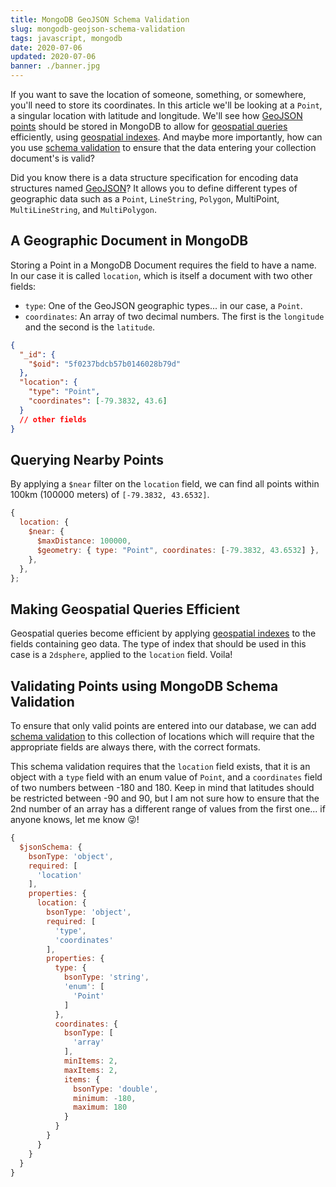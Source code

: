 ```yaml
---
title: MongoDB GeoJSON Schema Validation
slug: mongodb-geojson-schema-validation
tags: javascript, mongodb
date: 2020-07-06
updated: 2020-07-06
banner: ./banner.jpg
---
```


If you want to save the location of someone, something, or somewhere, you'll need to store its coordinates. In this article we'll be looking at a `Point`, a singular location with latitude and longitude. We'll see how [GeoJSON points](https://docs.mongodb.com/manual/reference/geojson/) should be stored in MongoDB to allow for [geospatial queries](https://docs.mongodb.com/manual/reference/operator/query-geospatial/) efficiently, using [geospatial indexes](https://docs.mongodb.com/manual/geospatial-queries/#geospatial-indexes). And maybe more importantly, how can you use [schema validation](https://docs.mongodb.com/manual/core/schema-validation/) to ensure that the data entering your collection document's is valid?

Did you know there is a data structure specification for encoding data structures named [GeoJSON](https://geojson.org/)? It allows you to define different types of geographic data such as a `Point`, `LineString`, `Polygon`, MultiPoint, `MultiLineString`, and `MultiPolygon`.

## A Geographic Document in MongoDB

Storing a Point in a MongoDB Document requires the field to have a name. In our case it is called `location`, which is itself a document with two other fields:

- `type`: One of the GeoJSON geographic types... in our case, a `Point`.
- `coordinates`: An array of two decimal numbers. The first is the `longitude` and the second is the `latitude`.

```json
{
  "_id": {
    "$oid": "5f0237bdcb57b0146028b79d"
  },
  "location": {
    "type": "Point",
    "coordinates": [-79.3832, 43.6]
  }
  // other fields
}
```

## Querying Nearby Points

By applying a `$near` filter on the `location` field, we can find all points within 100km (100000 meters) of `[-79.3832, 43.6532]`.

```js
{
  location: {
    $near: {
      $maxDistance: 100000,
      $geometry: { type: "Point", coordinates: [-79.3832, 43.6532] },
    },
  },
};
```

## Making Geospatial Queries Efficient

Geospatial queries become efficient by applying [geospatial indexes](https://docs.mongodb.com/manual/geospatial-queries/#geospatial-indexes) to the fields containing geo data. The type of index that should be used in this case is a `2dsphere`, applied to the `location` field. Voila!

## Validating Points using MongoDB Schema Validation

To ensure that only valid points are entered into our database, we can add [schema validation](https://docs.mongodb.com/manual/core/schema-validation/) to this collection of locations which will require that the appropriate fields are always there, with the correct formats.

This schema validation requires that the `location` field exists, that it is an object with a `type` field with an enum value of `Point`, and a `coordinates` field of two numbers between -180 and 180. Keep in mind that latitudes should be restricted between -90 and 90, but I am not sure how to ensure that the 2nd number of an array has a different range of values from the first one... if anyone knows, let me know 😜!

```js
{
  $jsonSchema: {
    bsonType: 'object',
    required: [
      'location'
    ],
    properties: {
      location: {
        bsonType: 'object',
        required: [
          'type',
          'coordinates'
        ],
        properties: {
          type: {
            bsonType: 'string',
            'enum': [
              'Point'
            ]
          },
          coordinates: {
            bsonType: [
              'array'
            ],
            minItems: 2,
            maxItems: 2,
            items: {
              bsonType: 'double',
              minimum: -180,
              maximum: 180
            }
          }
        }
      }
    }
  }
}
```
